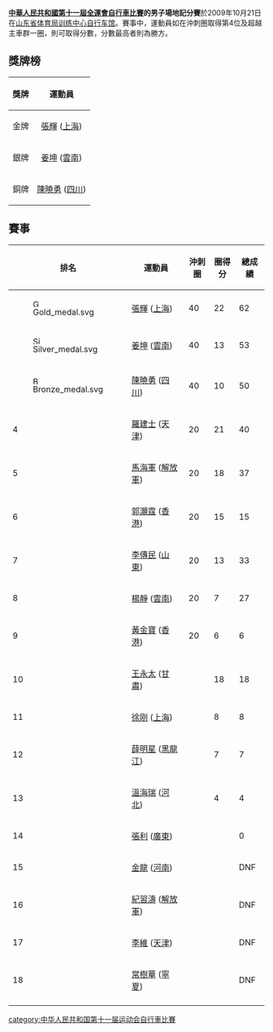 '''[[中華人民共和國第十一屆全運會|中華人民共和國第十一屆全運會]][[中華人民共和國第十一屆全運會自行車比賽|自行車比賽]]的男子場地記分賽'''於2009年10月21日在[[山东省体育局训练中心自行车馆|山东省体育局训练中心自行车馆]]。賽事中，運動員如在沖刺圈取得第4位及超越主車群一圈，則可取得分數，分數最高者則為勝方。


== 獎牌榜 ==
{| class="wikitable"
|- bgcolor="#efefef"
!align=center| 獎牌
!align=center| 運動員
|-
| bgcolor="gold" | 金牌
| [[張輝|張輝]] ([[上海|上海]])
|-
| bgcolor="silver" | 銀牌
| [[姜坤|姜坤]] ([[雲南|雲南]])
|-
| bgcolor="cc9966" | 銅牌
| [[陳曉勇|陳曉勇]] ([[四川|四川]])
|}
==賽事==
{| class="wikitable" style="text-align:center;"
|-
! 排名
! style="width:17em" | 運動員
! style="width:4em" | 沖刺圈
! style="width:4em" | 圈得分
! style="width:4em" | 總成績
|-
| [[File:Gold_medal.svg|15px]] ||align=left| [[張輝|張輝]] ([[上海|上海]]) || 40 || 22  || 62
|-
| [[File:Silver_medal.svg|15px]] ||align=left| [[姜坤|姜坤]] ([[雲南|雲南]]) || 40 || 13 || 53
|-
| [[File:Bronze_medal.svg|15px]] ||align=left| [[陳曉勇|陳曉勇]] ([[四川|四川]]) || 40 || 10 || 50
|-
| 4 ||align=left| [[羅建士|羅建士]] ([[天津|天津]]) || 20 || 21 || 40
|-
| 5 ||align=left| [[馬海軍|馬海軍]] ([[解放軍|解放軍]]) || 20 || 18 || 37
|-
| 6 ||align=left| [[郭灝霆|郭灝霆]] ([[香港|香港]]) || 20 || 15 || 15
|-
| 7 ||align=left| [[李傳民|李傳民]] ([[山東|山東]]) || 20 || 13 || 33
|-
| 8 ||align=left| [[楊靜|楊靜]] ([[雲南|雲南]]) || 20 || 7 || 27
|-
| 9 ||align=left| [[黃金寶|黃金寶]] ([[香港|香港]]) || 20 || 6 || 6
|-
| 10 ||align=left| [[王永太|王永太]] ([[甘肅|甘肅]]) ||  || 18 || 18
|-
| 11 ||align=left| [[徐刚_(自行车运动员)|徐刚]] ([[上海|上海]]) ||  ||8 || 8
|-
| 12 ||align=left| [[薛明星|薛明星]] ([[黑龍江|黑龍江]]) ||  || 7 || 7
|-
| 13 ||align=left| [[溫海瑞|溫海瑞]] ([[河北|河北]])||  || 4 || 4
|-
| 14 ||align=left| [[張利|張利]] ([[廣東|廣東]]) ||  ||  || 0
|-
| 15 ||align=left| [[金龍|金龍]] ([[河南|河南]]) ||  ||  || DNF
|-
| 16 ||align=left| [[紀習濤|紀習濤]] ([[解放軍|解放軍]]) ||  ||  || DNF
|-
| 17 ||align=left| [[李维_(自行车运动员)|李維]] ([[天津|天津]]) ||  ||  || DNF
|-
| 18 ||align=left| [[常樹華|常樹華]] ([[寧夏|寧夏]]) ||  ||  || DNF
|-
|}

[[category:中华人民共和国第十一届运动会自行車比賽|category:中华人民共和国第十一届运动会自行車比賽]]